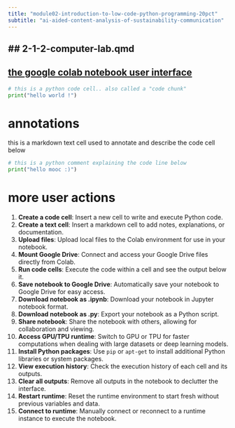 ```yaml
---
title: "module02-introduction-to-low-code-python-programming-20pct"
subtitle: "ai-aided-content-analysis-of-sustainability-communication"
---
```


## 2-1-2-computer-lab.qmd
---

## [the google colab notebook user interface](2-1-2-computer-lab.ipynb)

```python
# this is a python code cell.. also called a "code chunk"
print("hello world !")
```

# annotations

this is a markdown text cell used to annotate and describe the code cell below

```python
# this is a python comment explaining the code line below
print("hello mooc :)")
```

# more user actions

1. **Create a code cell**: Insert a new cell to write and execute Python code.
2. **Create a text cell**: Insert a markdown cell to add notes, explanations, or documentation.
3. **Upload files**: Upload local files to the Colab environment for use in your notebook.
4. **Mount Google Drive**: Connect and access your Google Drive files directly from Colab.
5. **Run code cells**: Execute the code within a cell and see the output below it.
6. **Save notebook to Google Drive**: Automatically save your notebook to Google Drive for easy access.
7. **Download notebook as .ipynb**: Download your notebook in Jupyter notebook format.
8. **Download notebook as .py**: Export your notebook as a Python script.
9. **Share notebook**: Share the notebook with others, allowing for collaboration and viewing.
10. **Access GPU/TPU runtime**: Switch to GPU or TPU for faster computations when dealing with large datasets or deep learning models.
11. **Install Python packages**: Use `pip` or `apt-get` to install additional Python libraries or system packages.
12. **View execution history**: Check the execution history of each cell and its outputs.
13. **Clear all outputs**: Remove all outputs in the notebook to declutter the interface.
14. **Restart runtime**: Reset the runtime environment to start fresh without previous variables and data.
15. **Connect to runtime**: Manually connect or reconnect to a runtime instance to execute the notebook.







